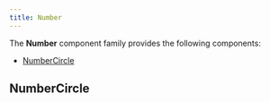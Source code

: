 ```yaml
---
title: Number
---
```



<DocusaurusDoc>

The __Number__ component family provides the following components:

- [NumberCircle](#numbercircle)

## NumberCircle
<ComponentDocs docs={jsdoc.jsdocNumberCircle} example={NumberCircleExample} />

</DocusaurusDoc>
